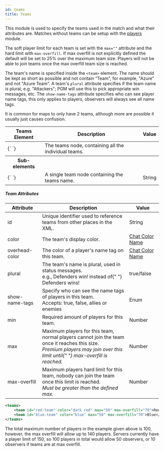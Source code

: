 ```yaml
---
id: teams
title: Teams
---
```


This module is used to specify the teams used in the match and what their attributes are.
Matches without teams can be setup with the [players](/docs/modules/format/players) module.

The soft player limit for each team is set with the `max=""` attribute and the hard limit with `max-overfill`. If max overfill is not explicitly defined the default will be set to 25% over the maximum team size. Players will not be able to join teams once the max overfill team size is reached.

The team's name is specified inside the `<team>` element. The name should be kept as short as possible and not contain "Team", for example, "Azure" and not "Azure Team".
A team's `plural` attribute specifies if the team name is plural, e.g. "Attackers"; PGM will use this to pick appropriate win messages, etc. The `show-name-tags` attribute specifies who can see player name tags, this only applies to players, observers will always see all name tags.

It is common for maps to only have 2 teams, although more are possible it usually just causes confusion.

<div className="table-container">
  <table>
    <thead>
      <tr>
        <th>Teams Element</th>
        <th>Description</th>
        <th>Value</th>
      </tr>
    </thead>
    <tbody>
      <tr>
        <td>
          <label>{`<teams> </teams>`}</label>
        </td>
        <td>The teams node, containing all the individual teams.</td>
      </tr>
      <tr>
        <th>Sub-elements</th>
        <th />
        <th />
      </tr>
      <tr>
        <td>
          <label>{`<team> </team>`}</label>
        </td>
        <td>A single team node containing the teams name.</td>
        <td>
          <span className="badge badge--primary">String</span>
        </td>
      </tr>
    </tbody>
  </table>
</div>

##### Team Attributes

<div className="table-container">
  <table>
    <thead>
      <tr>
        <th style={{ minWidth: "130px" }}>Attribute</th>
        <th>Description</th>
        <th style={{ minWidth: "120px" }}>Value</th>
      </tr>
    </thead>
    <tbody>
      <tr>
        <td>
          <label>id</label>
        </td>
        <td>
          Unique identifier used to reference teams from other places in the
          XML.
        </td>
        <td>
          <span className="badge badge--primary">String</span>
        </td>
      </tr>
      <tr>
        <td>
          <label>color</label>
        </td>
        <td>The team's display color.</td>
        <td>
          <a href="/docs/reference/misc/formatting#chatColors">
            Chat Color Name
          </a>
        </td>
      </tr>
      <tr>
        <td>
          <label>overhead-color</label>
        </td>
        <td>The color of a player's name tag on this team.</td>
        <td>
          <a href="/docs/reference/misc/formatting#chatColors">
            Chat Color Name
          </a>
        </td>
      </tr>
      <tr>
        <td>
          <label>plural</label>
        </td>
        <td>
          The team's name is plural, used in status messages.
          <br />
          e.g., <label>Defenders win!</label> instead of{" "}
          <label>Defenders wins!</label>
        </td>
        <td>
          <span className="badge badge--primary">true/false</span>
        </td>
      </tr>
      <tr>
        <td>
          <label>show-name-tags</label>
        </td>
        <td>
          Specify who can see the name tags of players in this team.
          <br />
          Accepts:
          <label>true</label>, <label>false</label>, <label>allies</label> or <label>enemies</label>
        </td>
        <td>
          <span className="badge badge--primary">Enum</span>
        </td>
      </tr>
      <tr>
        <td>
          <label>min</label>
        </td>
        <td>Required amount of players for this team.</td>
        <td>
          <span className="badge badge--primary">Number</span>
        </td>
      </tr>
      <tr>
        <td>
          <label>max</label>
        </td>
        <td>
          Maximum players for this team, normal players cannot join the team
          once it reaches this size.
          <br />
          <i>
            Premium players may join over this limit until{" "}
            <label>max-overfill</label> is reached.
          </i>
        </td>
        <td>
          <span className="badge badge--primary">Number</span>
        </td>
      </tr>
      <tr>
        <td>
          <label>max-overfill</label>
        </td>
        <td>
          Maximum players hard limit for this team, nobody can join the team
          once this limit is reached.
          <br />
          <i>
            Must be greater than the defined <label>max</label>.
          </i>
        </td>
        <td>
          <span className="badge badge--primary">Number</span>
        </td>
      </tr>
    </tbody>
  </table>
</div>

```xml
<teams>
    <team id="red-team" color="dark red" max="50" max-overfill="70">Red</team>
    <team id="blue-team" color="blue" max="50" max-overfill="70">Blue</team>
</teams>
```

The total maximum number of players in the example given above is 100, however, the max overfill will allow up to 140 players. Servers currently have a player limit of 150, so 100 players in total would allow 50 observers, or 10 observers if teams are at max overfill.
